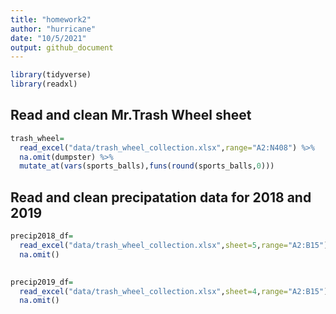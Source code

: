 ```yaml
---
title: "homework2"
author: "hurricane"
date: "10/5/2021"
output: github_document
---
```


```r
library(tidyverse)
library(readxl)
```

## Read and clean Mr.Trash Wheel sheet

```r
trash_wheel=
  read_excel("data/trash_wheel_collection.xlsx",range="A2:N408") %>%   janitor::clean_names() %>% 
  na.omit(dumpster) %>% 
  mutate_at(vars(sports_balls),funs(round(sports_balls,0)))
```

## Read and clean precipatation data for 2018 and 2019
```r
precip2018_df=
  read_excel("data/trash_wheel_collection.xlsx",sheet=5,range="A2:B15") %>% 
  na.omit()
  

precip2019_df=
  read_excel("data/trash_wheel_collection.xlsx",sheet=4,range="A2:B15") %>% 
  na.omit()
```

